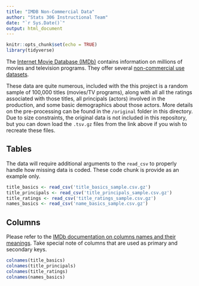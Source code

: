 ```yaml
---
title: "IMDB Non-Commercial Data"
author: "Stats 306 Instructional Team"
date: "`r Sys.Date()`"
output: html_document
---
```


```r
knitr::opts_chunk$set(echo = TRUE)
library(tidyverse)
```

The [Internet Movie Database (IMDb)]() contains information on millions of movies and television programs. They offer several [non-commercial use datasets](https://developer.imdb.com/non-commercial-datasets/).

These data are quite numerous, included with the this project is a random sample of 100,000 titles (movies/TV programs), along with all all the ratings associated with those titles, all principals (actors) involved in the production, and some basic demographics about those actors. More details on the pre-processing can be found in the `/original` folder in this directory. Due to size constraints, the original data is not included in this repository, but you can down load the `.tsv.gz` files from the link above if you wish to recreate these files.

## Tables

The data will require additional arguments to the `read_csv` to properly handle how missing data is coded. These code chunk is provide as an example only.

```r
title_basics <- read_csv('title_basics_sample.csv.gz')
title_principals <- read_csv('title_principals_sample.csv.gz')
title_ratings <- read_csv('title_ratings_sample.csv.gz')
names_basics <- read_csv('name_basics_sample.csv.gz')
```

## Columns

Please refer to the [IMDb documentation on columns names and their meanings](https://developer.imdb.com/non-commercial-datasets/). Take special note of columns that are used as primary and secondary keys.

```r
colnames(title_basics)
colnames(title_principals)
colnames(title_ratings)
colnames(names_basics)
```



